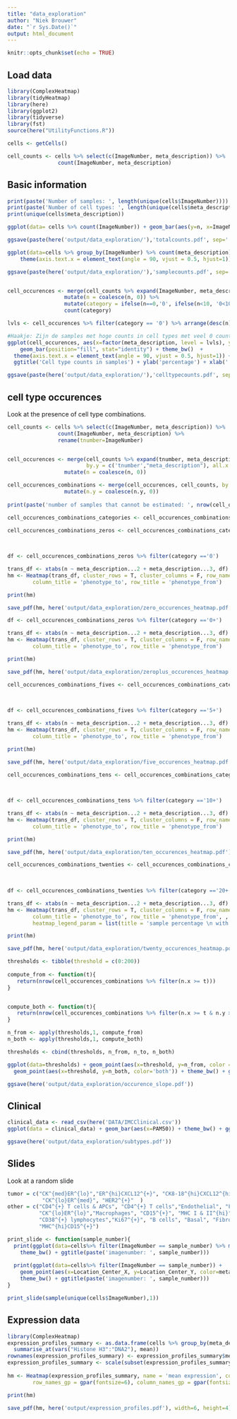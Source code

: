 ```yaml
---
title: "data_exploration"
author: "Niek Brouwer"
date: "`r Sys.Date()`"
output: html_document
---
```


```r
knitr::opts_chunk$set(echo = TRUE)
```

## Load data

```r
library(ComplexHeatmap)
library(tidyHeatmap)
library(here)
library(ggplot2)
library(tidyverse)
library(fst)
source(here("UtilityFunctions.R"))

cells <- getCells()

cell_counts <- cells %>% select(c(ImageNumber, meta_description)) %>%
                count(ImageNumber, meta_description)
```

## Basic information

```r
print(paste('Number of samples: ', length(unique(cells$ImageNumber))))
print(paste('Number of cell types: ', length(unique(cells$meta_description))))
print(unique(cells$meta_description))

ggplot(data= cells %>% count(ImageNumber)) + geom_bar(aes(y=n, x=ImageNumber), stat='identity') + theme_bw() + ggtitle('Total counts per sample')

ggsave(paste(here('output/data_exploration/'),'totalcounts.pdf', sep=''))

ggplot(data=cells %>% group_by(ImageNumber) %>% count(meta_description)) + geom_boxplot(aes(x=meta_description, y=n)) + theme_bw() +
    theme(axis.text.x = element_text(angle = 90, vjust = 0.5, hjust=1)) + ggtitle('Cell type counts per sample')

ggsave(paste(here('output/data_exploration/'),'samplecounts.pdf', sep=''))


cell_occurences <- merge(cell_counts %>% expand(ImageNumber, meta_description), cell_counts, by = c('ImageNumber','meta_description'), all.x = TRUE) %>%
                  mutate(n = coalesce(n, 0)) %>%
                  mutate(category = ifelse(n==0,'0', ifelse(n<10, '0<10', ifelse(n<50,'10<50','>50')))) %>% group_by(meta_description) %>%
                  count(category)

lvls <- cell_occurences %>% filter(category == '0') %>% arrange(desc(n)) %>% pull(meta_description)

#Haakje: Zijn de samples met hoge counts in cell types met veel 0 counts, verrijkt in bepaaplde subtypes of iets dergelijks?
ggplot(cell_occurences, aes(x=factor(meta_description, level = lvls), y=n, fill=factor(category, levels=c('>50','10<50','0<10','0')))) + 
    geom_bar(position="fill", stat="identity") + theme_bw()  +
  theme(axis.text.x = element_text(angle = 90, vjust = 0.5, hjust=1)) + 
  ggtitle('Cell type counts in samples') + ylab('percentage') + xlab('')+ guides(fill=guide_legend(title="occurences"))

ggsave(paste(here('output/data_exploration/'),'celltypecounts.pdf', sep=''))

```


## cell type occurences

Look at the presence of cell type combinations.

```r
cell_counts <- cells %>% select(c(ImageNumber, meta_description)) %>%
                count(ImageNumber, meta_description) %>%
                rename(tnumber=ImageNumber)


cell_occurences <- merge(cell_counts %>% expand(tnumber, meta_description, meta_description), cell_counts, by.x= c('tnumber',"meta_description...2"), 
                         by.y = c('tnumber',"meta_description"), all.x = TRUE) %>%
                  mutate(n = coalesce(n, 0))

cell_occurences_combinations <- merge(cell_occurences, cell_counts, by.x= c('tnumber',"meta_description...3"), by.y = c('tnumber',"meta_description"), all.x = TRUE)%>%
                  mutate(n.y = coalesce(n.y, 0))
                  
print(paste('number of samples that cannot be estimated: ', nrow(cell_occurences_combinations %>% filter(n.x == 0 | n.y ==0))))

cell_occurences_combinations_categories <- cell_occurences_combinations 

cell_occurences_combinations_zeros <- cell_occurences_combinations_categories %>% mutate(category = ifelse(n.x >0 & n.y>0, '0+', '0')) %>%
                                                                       group_by(meta_description...2, meta_description...3) %>%
                                                                                      count(category) %>% mutate(n = n/792)

df <- cell_occurences_combinations_zeros %>% filter(category =='0')

trans_df <- xtabs(n ~ meta_description...2 + meta_description...3, df)
hm <- Heatmap(trans_df, cluster_rows = T, cluster_columns = F, row_names_gp = gpar(fontsize=6), column_names_gp = gpar(fontsize=6), name = 'sample percentage \n with 0 occ.',
        column_title = 'phenotype_to', row_title = 'phenotype_from')

print(hm)

save_pdf(hm, here('output/data_exploration/zero_occurences_heatmap.pdf'), width=6, height=4)

df <- cell_occurences_combinations_zeros %>% filter(category =='0+')

trans_df <- xtabs(n ~ meta_description...2 + meta_description...3, df)
hm <- Heatmap(trans_df, cluster_rows = T, cluster_columns = F, row_names_gp = gpar(fontsize=6), column_names_gp = gpar(fontsize=6), name = 'sample percentage \n with 0+ occ.',
        column_title = 'phenotype_to', row_title = 'phenotype_from')

print(hm)

save_pdf(hm, here('output/data_exploration/zeroplus_occurences_heatmap.pdf'), width=6, height=4)

cell_occurences_combinations_fives <- cell_occurences_combinations_categories %>% mutate(category = ifelse(n.x >5 & n.y>5, '5+', '5-')) %>%
                                                                       group_by(meta_description...2, meta_description...3) %>%
                                                                                      count(category) %>% mutate(n = n/792)

df <- cell_occurences_combinations_fives %>% filter(category =='5+')

trans_df <- xtabs(n ~ meta_description...2 + meta_description...3, df)
hm <- Heatmap(trans_df, cluster_rows = T, cluster_columns = F, row_names_gp = gpar(fontsize=6), column_names_gp = gpar(fontsize=6), name = 'sample percentage \n with 5+ occ.',
        column_title = 'phenotype_to', row_title = 'phenotype_from')

print(hm)

save_pdf(hm, here('output/data_exploration/five_occurences_heatmap.pdf'), width=6, height=4)

cell_occurences_combinations_tens <- cell_occurences_combinations_categories %>% mutate(category = ifelse(n.x >10 & n.y>10, '10+', '10-')) %>%
                                                                       group_by(meta_description...2, meta_description...3) %>%
                                                                                      count(category) %>% mutate(n = n/792)

df <- cell_occurences_combinations_tens %>% filter(category =='10+')

trans_df <- xtabs(n ~ meta_description...2 + meta_description...3, df)
hm <- Heatmap(trans_df, cluster_rows = T, cluster_columns = F, row_names_gp = gpar(fontsize=6), column_names_gp = gpar(fontsize=6), name = 'sample percentage \n with 10+ occ.',
        column_title = 'phenotype_to', row_title = 'phenotype_from')

print(hm)

save_pdf(hm, here('output/data_exploration/ten_occurences_heatmap.pdf'), width=6, height=4)

cell_occurences_combinations_twenties <- cell_occurences_combinations_categories %>% mutate(category = ifelse(n.x >20 & n.y>20, '20+', '20-')) %>%
                                                                       group_by(meta_description...2, meta_description...3) %>%
                                                                                      count(category) %>% mutate(n = n/792)

df <- cell_occurences_combinations_twenties %>% filter(category =='20+')

trans_df <- xtabs(n ~ meta_description...2 + meta_description...3, df)
hm <- Heatmap(trans_df, cluster_rows = T, cluster_columns = F, row_names_gp = gpar(fontsize=6), column_names_gp = gpar(fontsize=6),
        column_title = 'phenotype_to', row_title = 'phenotype_from', ,
        heatmap_legend_param = list(title = 'sample percentage \n with 20+ occ.', at = seq(0, 1, 0.2)))

print(hm)

save_pdf(hm, here('output/data_exploration/twenty_occurences_heatmap.pdf'), width=6, height=4)


```
```r
thresholds <- tibble(threshold = c(0:200))
                     
compute_from <- function(t){
   return(nrow(cell_occurences_combinations %>% filter(n.x >= t)))
}


compute_both <- function(t){
   return(nrow(cell_occurences_combinations %>% filter(n.x >= t & n.y >= t)))
}

n_from <- apply(thresholds,1, compute_from)
n_both <- apply(thresholds,1, compute_both)

thresholds <- cbind(thresholds, n_from, n_to, n_both)

ggplot(data=thresholds) + geom_point(aes(x=threshold, y=n_from, color = 'phenotype_from'))  + 
  geom_point(aes(x=threshold, y=n_both, color='both')) + theme_bw() + ggtitle('Number of samples with at least x cells') + ylab('count') + xlab('n cells') + xlim(0,50)

ggsave(here('output/data_exploration/occurence_slope.pdf'))

```


## Clinical

```r
clinical_data <- read_csv(here('DATA/IMCClinical.csv'))
ggplot(data = clinical_data) + geom_bar(aes(x=PAM50)) + theme_bw() + ggtitle('breast cancer subtype occurences')

ggsave(here('output/data_exploration/subtypes.pdf'))

```
## Slides
Look at a random slide
```r
tumor = c("CK^{med}ER^{lo}","ER^{hi}CXCL12^{+}", "CK8-18^{hi}CXCL12^{hi}", "CK^{+} CXCL12^{+}",  "CK8-18^{hi}ER^{lo}", "CK8-18^{+} ER^{hi}",
           "CK^{lo}ER^{med}", "HER2^{+}"  )
other = c("CD4^{+} T cells & APCs", "CD4^{+} T cells","Endothelial", "Fibroblasts","Myofibroblasts PDPN^{+}","CD8^{+} T cells", "Myofibroblasts",  
          "CK^{lo}ER^{lo}","Macrophages", "CD15^{+}", "MHC I & II^{hi}", "T_{Reg} & T_{Ex}", "CD57^{+}", "Ep Ki67^{+}", "Macrophages & granulocytes",
          "CD38^{+} lymphocytes","Ki67^{+}", "B cells", "Basal", "Fibroblasts FSP1^{+}", "Granulocytes", "MHC I^{hi}CD57^{+}", "Ep CD57^{+}",
          "MHC^{hi}CD15^{+}")

print_slide <- function(sample_number){
  print(ggplot(data=cells%>% filter(ImageNumber == sample_number) %>% mutate(type = ifelse(meta_description %in% tumor, 'tumor', 'non-tumor'))) + geom_point(aes(x=Location_Center_X, y=Location_Center_Y, color=type), alpha =0.5) + 
    theme_bw() + ggtitle(paste('imagenumber: ', sample_number)))
  
  print(ggplot(data=cells%>% filter(ImageNumber == sample_number)) + 
    geom_point(aes(x=Location_Center_X, y=Location_Center_Y, color=meta_description), alpha =0.5) + 
    theme_bw() + ggtitle(paste('imagenumber: ', sample_number)))
}

print_slide(sample(unique(cells$ImageNumber),1))

```

## Expression data

```r
library(ComplexHeatmap)
expression_profiles_summary <- as.data.frame(cells %>% group_by(meta_description)  %>% 
  summarise_at(vars("Histone H3":"DNA2"), mean))
rownames(expression_profiles_summary) <- expression_profiles_summary$meta_description
expression_profiles_summary <- scale(subset(expression_profiles_summary, select=-c(meta_description)))
  
hm <- Heatmap(expression_profiles_summary, name = 'mean expression', column_title = 'protein', row_title = 'cell type',
        row_names_gp = gpar(fontsize=6), column_names_gp = gpar(fontsize=6), cluster_rows = T, cluster_columns =  T)

print(hm)

save_pdf(hm, here('output/expression_profiles.pdf'), width=6, height=4)

```


